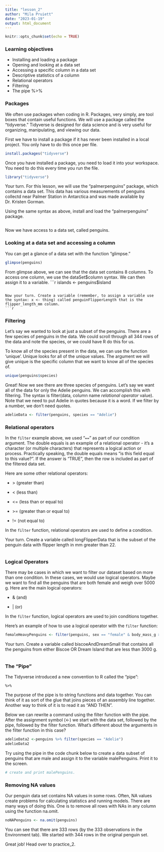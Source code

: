 ```yaml
---
title: "lesson_2"
author: "Mila Pruiett"
date: "2023-01-19"
output: html_document
---
```


```r
knitr::opts_chunk$set(echo = TRUE)
```

### Learning objectives
- Installing and loading a package
- Opening and looking at a data set
- Accessing a specific column in a data set
- Descriptive statistics of a column
- Relational operators
- Filtering 
- The pipe %>% 

### Packages
We often use packages when coding in R. Packages, very simply, are tool boxes that contain useful functions. We will use a package called the "tidyverse." Tidyverse is designed for data science and is very useful for organizing, manipulating, and viewing our data. 

First we have to install a package if it has never been installed in a local project. You only have to do this once per file.

```r
install.packages("tidyverse")
```
Once you have installed a package, you need to load it into your workspace. You need to do this every time you run the file.

```r
library("tidyverse")
```

Your turn. For this lesson, we will use the "palmerpenguins" package, which contains a data set. This data has various measurements of penguins collectd near Palmer Station in Antarctica and was made available by Dr. Kristen Gorman. 

Using the same syntax as above, install and load the "palmerpenguins" package.
```r

```

Now we have access to a data set, called penguins.

### Looking at a data set and accessing a column 

You can get a glance of a data set with the function "glimpse."
```r
glimpse(penguins)
```

From glimpse above, we can see that the data set contains 8 columns. To access one column, we use the dataSet$column syntax. We can then assign it to a variable. 
```r
islands <- penguins$island
```

Now your turn. Create a variable (remember, to assign a variable use the syntax: x <- thing) called penguinFlipperLength that is the flipper_length_mm column.
```r

```


### Filtering

Let's say we wanted to look at just a subset of the penguins. There are a few species of penguins in the data. We could scroll through all 344 rows of the data and note the species, or we could have R do this for us. 

To know all of the species present in the data, we can use the function 'unique'. Unique looks for all of the unique values. The argument we will give unique is the specific column that we want to know all of the species of.  

```r
unique(penguins$species)
```

Great! Now we see there are three species of penguins. Let's say we want all of the data for only the Adelie penguins. We can accomplish this with filtering. The syntax is filter(data, column name *relational operator* value). Note that we need to put Adelie in quotes because it is a word. If we filter by a number, we don't need quotes. 
```r
adelieData <- filter(penguins, species == "Adelie")
```


### Relational operators

In the `filter` example above, we used "`==`" as part of our condition argument. The double equals is an example of a relational operator - it's a character (or multiple characters) that represents a logical action or process. Practically speaking, the double equals means "is this field equal to this value?". If the answer is "TRUE", then the row is included as part of the filtered data set.

Here are some other relational operators:

-   \> (greater than)

-   \< (less than)

-   \<= (less than or equal to)

-   \>= (greater than or equal to)

-   != (not equal to)

In the `filter` function, relational operators are used to define a condition.


Your turn. Create a variable called longFlipperData that is the subset of the penguin data with flipper length in mm greater than 22.
```r

```

### Logical Operators

There may be cases in which we want to filter our dataset based on more than one condition. In these cases, we would use logical operators. Maybe we want to find all the penguins that are both female and weigh over 5000 g. Here are the main logical operators:

-   & (and)

-   \| (or)

In the `filter` function, logical operators are used to join conditions together.

Here's an example of how to use a logical operator with the `filter` function:

```r
femaleHeavyPenguins <- filter(penguins, sex == "female" & body_mass_g > 5000)
```


Your turn. Create a variable called biscoeAndDreamSmall that contains all the penguins from either Biscoe OR Dream Island that are less than 3000 g.
```r

```



### The "Pipe"

The Tidyverse introduced a new convention to R called the "pipe":

`%>%`

The purpose of the pipe is to string functions and data together. You can think of it as sort of the glue that joins pieces of an assembly line together. Another way to think of it is to read it as "AND THEN".

Below we can rewrite a command using the filter function with the pipe. After the assignment symbol (\<-) we start with the data set, followed by the pipe, followed by the filter function. What's different about the arguments in the filter function in this case?

```r
adelieData2 <-penguins %>% filter(species == "Adelie")
adelieData2
```

Try using the pipe in the code chunk below to create a data subset of penguins that are male and assign it to the variable malePenguins. Print it to the screen. 

```r
# create and print malePenguins. 
```


### Removing NA values

Our penguin data set contains NA values in some rows. Often, NA values create problems for calculating statistics and running models. There are many ways of doing this. One is to remove all rows with NAs in any column using the function na.omit. 

```r
noNAPenguins <- na.omit(penguins)
```

You can see that there are 333 rows (by the 333 observations in the Environment tab). We started with 344 rows in the original penguin set. 



Great job! Head over to practice_2. 

